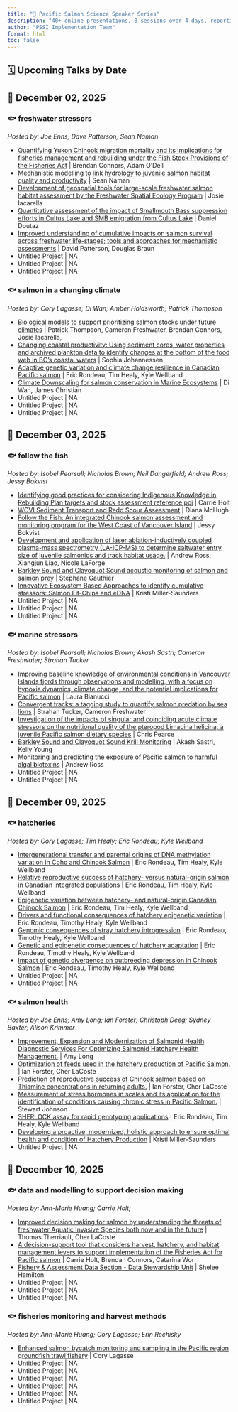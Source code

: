 ```yaml
---
title: "🌊 Pacific Salmon Science Speaker Series"
description: "40+ online presentations, 8 sessions over 4 days, reporting on the results of the most current salmon science research through the PSSI and BCSRIF programs."
author: "PSSI Implementation Team"
format: html
toc: false
---
```


## 🗓️ Upcoming Talks by Date

## 📅 December 02, 2025

### 🐟 freshwater stressors
_Hosted by: Joe Enns; Dave Patterson; Sean Naman_

- [Quantifying Yukon Chinook migration mortality and its implications for fisheries management and rebuilding under the Fish Stock Provisions of the Fisheries Act](pages/2402.qmd) | Brendan Connors, Adam O'Dell
- [Mechanistic modelling to link hydrology to juvenile salmon habitat quality and productivity](pages/2424.qmd) | Sean Naman
- [Development of geospatial tools for large-scale freshwater salmon habitat assessment by the Freshwater Spatial Ecology Program](pages/2425.qmd) | Josie Iacarella
- [Quantitative assessment of the impact of Smallmouth Bass suppression efforts in Cultus Lake and SMB emigration from Cultus Lake](pages/2443.qmd) | Daniel Doutaz
- [Improved understanding of cumulative impacts on salmon survival across freshwater life-stages; tools and approaches for mechanistic assessments](pages/2493.qmd) | David Patterson, Douglas Braun
- Untitled Project | NA
- Untitled Project | NA
- Untitled Project | NA

### 🐟 salmon in a changing climate
_Hosted by: Cory Lagasse; Di Wan; Amber Holdsworth; Patrick Thompson_

- [Biological models to support prioritizing salmon stocks under future climates](pages/2405.qmd) | Patrick Thompson, Cameron Freshwater, Brendan Connors, Josie Iacarella, 
- [Changing coastal productivity: Using sediment cores, water properties and archived plankton data to identify changes at the bottom of the food web in BC’s coastal waters](pages/2406.qmd) | Sophia Johannessen
- [Adaptive genetic variation and climate change resilience in Canadian Pacific salmon](pages/2437.qmd) | Eric Rondeau, Tim Healy, Kyle Wellband
- [Climate Downscaling for salmon conservation in Marine Ecosystems](pages/2539.qmd) | Di Wan, James Christian
- Untitled Project | NA
- Untitled Project | NA
- Untitled Project | NA

## 📅 December 03, 2025

### 🐟 follow the fish
_Hosted by: Isobel Pearsall; Nicholas Brown; Neil Dangerfield; Andrew Ross; Jessy Bokvist_

- [Identifying good practices for considering Indigenous Knowledge in Rebuilding Plan targets and stock assessment reference poi](pages/2397.qmd) | Carrie Holt
- [WCVI Sediment Transport and Redd Scour Assessment](pages/2398.qmd) | Diana McHugh
- [Follow the Fish: An integrated Chinook salmon assessment and monitoring program for the West Coast of Vancouver Island](pages/2407.qmd) | Jessy Bokvist
- [Development and application of laser ablation-inductively coupled plasma-mass spectrometry (LA-ICP-MS) to determine saltwater entry size of juvenile salmonids and track habitat usage.](pages/2422.qmd) | Andrew Ross, Xiangjun Liao, Nicole LaForge
- [Barkley Sound and Clayoquot Sound acoustic monitoring of salmon and salmon prey](pages/2432.qmd) | Stephane Gauthier
- [Innovative Ecosystem Based Approaches to identify cumulative stressors: Salmon Fit-Chips and eDNA](pages/2447.qmd) | Kristi Miller-Saunders
- Untitled Project | NA
- Untitled Project | NA
- Untitled Project | NA

### 🐟 marine stressors
_Hosted by: Isobel Pearsall; Nicholas Brown; Akash Sastri; Cameron Freshwater; Strahan Tucker_

- [Improving baseline knowledge of environmental conditions in Vancouver Islands fjords through observations and modelling, with a focus on hypoxia dynamics, climate change, and the potential implications for Pacific salmon](pages/2404.qmd) | Laura Bianucci
- [Convergent tracks: a tagging study to quantify salmon predation by sea lions](pages/2409.qmd) | Strahan Tucker, Cameron Freshwater
- [Investigation of the impacts of singular and coinciding acute climate stressors on the nutritional quality of the pteropod Limacina helicina, a juvenile Pacific salmon dietary species](pages/2412.qmd) | Chris Pearce
- [Barkley Sound and Clayoquot Sound Krill Monitoring](pages/2413.qmd) | Akash Sastri, Kelly Young
- [Monitoring and predicting the exposure of Pacific salmon to harmful algal biotoxins](pages/2416.qmd) | Andrew Ross
- Untitled Project | NA
- Untitled Project | NA

## 📅 December 09, 2025

### 🐟 hatcheries
_Hosted by: Cory Lagasse; Tim Healy; Eric Rondeau; Kyle Wellband_

- [Intergenerational transfer and parental origins of DNA methylation variation in Coho and Chinook Salmon](pages/2435.qmd) | Eric Rondeau, Tim Healy, Kyle Wellband
- [Relative reproductive success of hatchery- versus natural-origin salmon in Canadian integrated populations](pages/2451.qmd) | Eric Rondeau, Tim Healy, Kyle Wellband
- [Epigenetic variation between hatchery- and natural-origin Canadian Chinook Salmon](pages/2453.qmd) | Eric Rondeau, Tim Healy, Kyle Wellband
- [Drivers and functional consequences of hatchery epigenetic variation](pages/3103.qmd) | Eric Rondeau, Timothy Healy, Kyle Wellband
- [Genomic consequences of stray hatchery introgression](pages/3119.qmd) | Eric Rondeau, Timothy Healy, Kyle Wellband
- [Genetic and epigenetic consequences of hatchery adaptation](pages/3120.qmd) | Eric Rondeau, Timothy Healy, Kyle Wellband
- [Impact of genetic divergence on outbreeding depression in Chinook Salmon](pages/3121.qmd) | Eric Rondeau, Timothy Healy, Kyle Wellband
- Untitled Project | NA
- Untitled Project | NA

### 🐟 salmon health
_Hosted by: Joe Enns; Amy Long; Ian Forster; Christoph Deeg; Sydney Baxter; Alison Krimmer_

- [Improvement, Expansion and Modernization of Salmonid Health Diagnostic Services For Optimizing Salmonid Hatchery Health Management.](pages/2408.qmd) | Amy Long
- [Optimization of feeds used in the hatchery production of Pacific Salmon.](pages/2417.qmd) | Ian Forster, Cher LaCoste
- [Prediction of reproductive success of Chinook salmon based on Thiamine concentrations in returning adults.](pages/2418.qmd) | Ian Forster, Cher LaCoste
- [Measurement of stress hormones in scales and its application for the identification of conditions causing chronic stress in Pacific Salmon.](pages/2421.qmd) | Stewart Johnson
- [SHERLOCK assay for rapid genotyping applications](pages/2434.qmd) | Eric Rondeau, Tim Healy, Kyle Wellband
- [Developing a proactive, modernized, holistic approach to ensure optimal health and condition of Hatchery Production](pages/2448.qmd) | Kristi Miller-Saunders
- Untitled Project | NA

## 📅 December 10, 2025

### 🐟 data and modelling to support decision making
_Hosted by: Ann-Marie Huang; Carrie Holt;_

- [Improved decision making for salmon by understanding the threats of freshwater Aquatic Invasive Species both now and in the future](pages/2410.qmd) | Thomas Therriault, Cher LaCoste
- [A decision-support tool that considers harvest, hatchery, and habitat management levers to support implementation of the Fisheries Act for Pacific salmon](pages/2449.qmd) | Carrie Holt, Brendan Connors, Catarina Wor
- [Fishery & Assessment Data Section - Data Stewardship Unit](pages/2546.qmd) | Shelee Hamilton
- Untitled Project | NA
- Untitled Project | NA
- Untitled Project | NA

### 🐟 fisheries monitoring and harvest methods
_Hosted by: Ann-Marie Huang; Cory Lagasse; Erin Rechisky_

- [Enhanced salmon bycatch monitoring and sampling in the Pacific region groundfish trawl fishery](pages/2394.qmd) | Cory Lagasse
- Untitled Project | NA
- Untitled Project | NA
- Untitled Project | NA
- Untitled Project | NA
- Untitled Project | NA
- Untitled Project | NA

